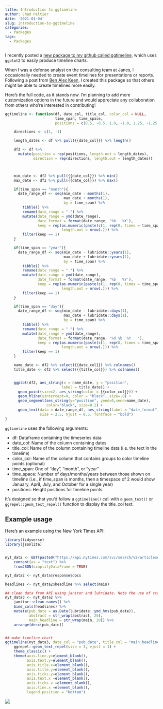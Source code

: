 ```yaml
---
title: Introduction to ggtimeline
author: Chad Peltier
date: '2021-01-04'
slug: introduction-to-ggtimeline
categories:
  - Packages
tags:
  - Packages
---
```



I recently posted a [new package to my github called ggtimeline](https://github.com/cgpeltier/ggtimeline), which uses `ggplot2` to easily produce timeline charts.

When I was a defense analyst on the consulting team at Janes, I occasionally needed to create event timelines for presentations or reports. Following a post from [Ben Alex Keen](https://benalexkeen.com/creating-a-timeline-graphic-using-r-and-ggplot2/), I created this package so that others might be able to create timelines more easily. 

Here's the full code, as it stands now. I'm planning to add more customization options in the future and would appreciate any collaboration from others who're interested in contributing! 

```r

ggtimeline <- function(df, date_col, title_col, color_col = NULL,
                       time_span, time_space,
                       positions = c(0.5, -0.5, 1.0, -1.0, 1.25, -1.25, 1.5, -1.5)){

    directions <- c(1, -1)

    length_dates <- df %>% pull({{date_col}}) %>% length()

    df2 <- df %>%
      mutate(position = rep(positions, length.out = length_dates),
             direction = rep(directions, length.out = length_dates))



    min_date <- df2 %>% pull({{date_col}}) %>% min()
    max_date <- df2 %>% pull({{date_col}}) %>% max()

    if(time_span == "month"){
      date_range_df <- seq(min_date - months(1),
                           max_date + months(1),
                           by = time_span) %>%
        tibble() %>%
        rename(date_range = ".") %>%
        mutate(date_range = ymd(date_range),
               date_format = format(date_range, '%b   %Y'),
               keep = rep(as.numeric(paste(c(1, rep(0, times = time_space)))),
                          length.out = nrow(.))) %>%
        filter(keep == 1)
    }

    if(time_span == "year"){
      date_range_df <- seq(min_date - lubridate::years(1),
                           max_date + lubridate::years(1),
                           by = time_span) %>%
        tibble() %>%
        rename(date_range = ".") %>%
        mutate(date_range = ymd(date_range),
               date_format = format(date_range, '%b   %Y'),
               keep = rep(as.numeric(paste(c(1, rep(0, times = time_space)))),
                          length.out = nrow(.))) %>%
        filter(keep == 1)
    }

    if(time_span == "day"){
      date_range_df <- seq(min_date - lubridate::days(1),
                           max_date + lubridate::days(1),
                           by = time_span) %>%
        tibble() %>%
        rename(date_range = ".") %>%
        mutate(date_range = ymd(date_range),
               date_format = format(date_range, '%d %b  %Y   '),
               keep = rep(as.numeric(paste(c(1, rep(0, times = time_space)))),
                          length.out = nrow(.))) %>%
        filter(keep == 1)
    }

    name_date <- df2 %>% select({{date_col}}) %>% colnames()
    title_date <- df2 %>% select({{title_col}}) %>% colnames()


    ggplot(df2, aes_string(x = name_date, y = "position",
                          label = title_date)) +
      geom_point(size=2, aes_string(color = {{color_col}})) +
      geom_hline(yintercept=0, color = "black", size=.8) +
      geom_segment(aes_string(y="position", yend=0,xend=name_date),
                   color='black', size=0.2) +
      geom_text(data = date_range_df, aes_string(label = "date_format", x = "date_range", y = 0, angle = 90),
                size = 2.5, hjust = 0.5, fontface = "bold")
}
```


`ggtimeline` uses the following arguments:

* df: Dataframe containing the timeseries data
* date_col: Name of the column containing dates
* title_col: Name of the column containing timeline data (i.e. the text in the timeline)
* color_col: Name of the column that contains groups to color timeline points (optional)
* time_span: One of "day", "month", or "year"
* time_space: Number of days/months/years between those shown on timeline (i.e., if time_span is months, then a timespace of 2 would show January, April, July, and October for a single year)
* positions: Height positions for timeline points

It's designed so that you'd follow a `ggtimeline()` call with a `geom_text()` or `ggrepel::geom_text_repel()` function to display the title_col text.

## Example usage
Here's an example using the New York Times API:

```r
library(tidyverse)
library(jsonlite)


nyt_data <- GET(paste0("https://api.nytimes.com/svc/search/v2/articlesearch.json?q=artificial%20intelligence&api-key=", Sys.getenv("NYT_KEY"))) %>%
    content(as = "text") %>%
    fromJSON(simplifyDataFrame = TRUE)

nyt_data2 <- nyt_data$response$docs

headlines <- nyt_data2$headline %>% select(main)

## clean data from API using janitor and lubridate. Note the use of stringr::str_wrap to make sure timeline text is wrapped.    
nyt_data3 <- nyt_data2 %>% 
    janitor::clean_names() %>% 
    bind_cols(headlines) %>% 
    mutate(pub_date = as.Date(lubridate::ymd_hms(pub_date)),
           abstract = str_wrap(abstract, 20),
           main_headline = str_wrap(main, 20)) %>% 
    arrange(desc(pub_date))


## make timeline chart
ggtimeline(nyt_data3, date_col = "pub_date", title_col = "main_headline", color_col = "news_desk", time_span = "day", time_space = 5) +
    ggrepel::geom_text_repel(size = 3, vjust = 1) +
    theme_classic() +
    theme(axis.line.y=element_blank(),
          axis.text.y=element_blank(),
          axis.title.x=element_blank(),
          axis.title.y=element_blank(),
          axis.ticks.y=element_blank(),
          axis.text.x =element_blank(),
          axis.ticks.x =element_blank(),
          axis.line.x =element_blank(),
          legend.position = "bottom")
```

![](ggtimeline_ex1.png)


